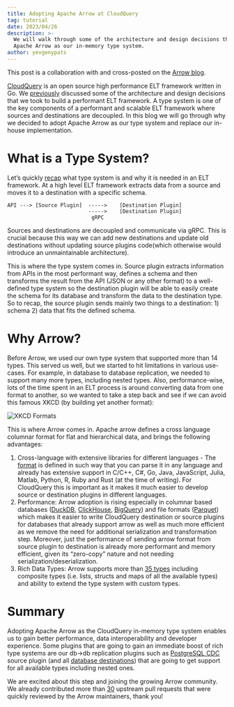 ```yaml
---
title: Adopting Apache Arrow at CloudQuery
tag: tutorial
date: 2023/04/26
description: >-
  We will walk through some of the architecture and design decisions that led us to adopt
  Apache Arrow as our in-memory type system.
author: yevgenypats
---
```



<BlogHeader/>

This post is a collaboration with and cross-posted on the [Arrow blog](https://arrow.apache.org/blog/2023/05/04/adopting-apache-arrow-at-cloudquery/).

[CloudQuery](https://github.com/cloudquery/cloudquery) is an open source high performance ELT framework written in Go. We [previously](https://www.cloudquery.io/blog/building-cloudquery) discussed some of the architecture and design decisions that we took to build a performant ELT framework. A type system is one of the key components of a performant and scalable ELT framework where sources and destinations are decoupled. In this blog we will go through why we decided to adopt Apache Arrow as our type system and replace our in-house implementation.

# What is a Type System?

Let’s quickly [recap](https://www.cloudquery.io/blog/building-cloudquery#type-system) what type system is and why it is needed in an ELT framework. At a high level ELT framework extracts data from a source and moves it to a destination with a specific schema.

```
API ---> [Source Plugin]  ----->    [Destination Plugin]
                          ----->    [Destination Plugin]
                           gRPC
```


Sources and destinations are decoupled and communicate via gRPC. This is crucial because this way we can add new destinations and update old destinations without updating source plugins code(which otherwise would introduce an unmaintainable architecture).

This is where the type system comes in. Source plugin extracts information from APIs in the most performant way, defines a schema and then transforms the result from the API (JSON or any other format) to a well-defined type system so the destination plugin will be able to easily create the schema for its database and transform the data to the destination type. So to recap, the source plugin sends mainly two things to a destination: 1) schema 2) data that fits the defined schema.

# Why Arrow?

Before Arrow, we used our own type system that supported more than 14 types. This served us well, but we started to hit limitations in various use-cases. For example, in database to database replication, we needed to support many more types, including nested types. Also, performance-wise, lots of the time spent in an ELT process is around converting data from one format to another, so we wanted to take a step back and see if we can avoid this famous XKCD (by building yet another format):

![XKCD Formats](https://imgs.xkcd.com/comics/standards.png)

This is where Arrow comes in. Apache arrow defines a cross language columnar format for flat and hierarchical data, and brings the following advantages:

1. Cross-language with extensive libraries for different languages - The [format](https://arrow.apache.org/docs/format/Columnar.html) is defined in such way that you can parse it in any language and already has extensive support in C/C++, C#, Go, Java, JavaScript, Julia, Matlab, Python, R, Ruby and Rust (at the time of writing). For CloudQuery this is important as it makes it much easier to develop source or destination plugins in different languages.
2. Performance: Arrow adoption is rising especially in columnar based databases ([DuckDB](https://duckdb.org/2021/12/03/duck-arrow.html), [ClickHouse](https://clickhouse.com/docs/en/integrations/data-formats/arrow-avro-orc), [BigQuery](https://cloud.google.com/bigquery/docs/samples/bigquerystorage-arrow-quickstart)) and file formats ([Parquet](https://arrow.apache.org/docs/python/parquet.html)) which makes it easier to write CloudQuery destination or source plugins for databases that already support arrow as well as much more efficient as we remove the need for additional serialization and transformation step. Moreover, just the performance of sending arrow format from source plugin to destination is already more performant and memory efficient, given its “zero-copy” nature and not needing serialization/deserialization.
3. Rich Data Types: Arrow supports more than [35 types](https://arrow.apache.org/docs/python/api/datatypes.html) including composite types (i.e. lists, structs and maps of all the available types) and ability to extend the type system with custom types.

# Summary

Adopting Apache Arrow as the CloudQuery in-memory type system enables us to gain better performance, data interoperability and developer experience. Some plugins that are going to gain an immediate boost of rich type systems are our db->db replication plugins such as [PostgreSQL CDC](https://www.cloudquery.io/docs/plugins/sources/postgresql/overview) source plugin (and all [database destinations](https://www.cloudquery.io/docs/plugins/destinations/overview)) that are going to get support for all available types including nested ones.

We are excited about this step and joining the growing Arrow community. We already contributed more than [30](https://github.com/search?q=is%3Apr+author%3Ayevgenypats+author%3Ahermanschaaf+author%3Acandiduslynx+author%3Adisq+label%3A%22Component%3A+Go%22++is%3Amerged+&ref=simplesearch) upstream pull requests that were quickly reviewed by the Arrow maintainers, thank you!
